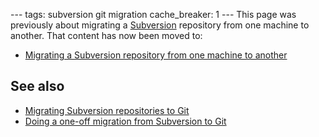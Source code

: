 ---
tags: subversion git migration
cache_breaker: 1
---
This page was previously about migrating a [[Subversion]] repository from one machine to another. That content has now been moved to:

* [[Migrating a Subversion repository from one machine to another]]

== See also ==

* [[Migrating Subversion repositories to Git]]
* [[Doing a one-off migration from Subversion to Git]]
